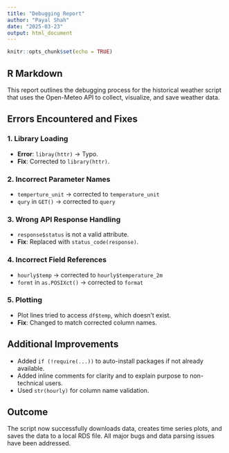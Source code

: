 ```yaml
---
title: "Debugging Report"
author: "Payal Shah"
date: "2025-03-23"
output: html_document
---
```


```r
knitr::opts_chunk$set(echo = TRUE)
```

## R Markdown

This report outlines the debugging process for the historical weather script that uses the Open-Meteo API to collect, visualize, and save weather data.

## Errors Encountered and Fixes

### 1. **Library Loading**
- **Error**: `libray(httr)` → Typo.
- **Fix**: Corrected to `library(httr)`.

### 2. **Incorrect Parameter Names**
- `temperture_unit` → corrected to `temperature_unit`
- `qury` in `GET()` → corrected to `query`

### 3. **Wrong API Response Handling**
- `response$status` is not a valid attribute.
- **Fix**: Replaced with `status_code(response)`.

### 4. **Incorrect Field References**
- `hourly$temp` → corrected to `hourly$temperature_2m`
- `formt` in `as.POSIXct()` → corrected to `format`

### 5. **Plotting**
- Plot lines tried to access `df$temp`, which doesn’t exist.
- **Fix**: Changed to match corrected column names.

## Additional Improvements
- Added `if (!require(...))` to auto-install packages if not already available.
- Added inline comments for clarity and to explain purpose to non-technical users.
- Used `str(hourly)` for column name validation.

## Outcome
The script now successfully downloads data, creates time series plots, and saves the data to a local RDS file. All major bugs and data parsing issues have been addressed.

